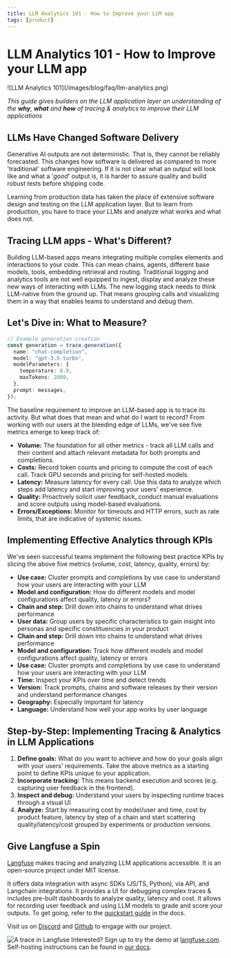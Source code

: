 ```yaml
---
title: LLM Analytics 101 - How to Improve your LLM app
tags: [product]
---
```


# LLM Analytics 101 - How to Improve your LLM app

<Frame border fullWidth>
  ![LLM Analytics 101](/images/blog/faq/llm-analytics.png)
</Frame>

_This guide gives builders on the LLM application layer an understanding of the **why**, **what** and **how** of tracing & analytics to improve their LLM applications_

## LLMs Have Changed Software Delivery

Generative AI outputs are not deterministic. That is, they cannot be reliably forecasted. This changes how software is delivered as compared to more 'traditional' software engineering. If it is not clear what an output will look like and what a '_good_' output is, it is harder to assure quality and build robust tests before shipping code.

Learning from production data has taken the place of extensive software design and testing on the LLM application layer. But to learn from production, you have to trace your LLMs and analyze what works and what does not.

## Tracing LLM apps - What's Different?

Building LLM-based apps means integrating multiple complex elements and interactions to your code. This can mean chains, agents, different base models, tools, embedding retrieval and routing. Traditional logging and analytics tools are not well equipped to ingest, display and analyze these new ways of interacting with LLMs.
The new logging stack needs to think LLM-native from the ground up. That means grouping calls and visualizing them in a way that enables teams to understand and debug them.

## Let's Dive in: What to Measure?

```ts
// Example generation creation
const generation = trace.generation({
  name: "chat-completion",
  model: "gpt-3.5-turbo",
  modelParameters: {
    temperature: 0.9,
    maxTokens: 2000,
  },
  prompt: messages,
});
```

The baseline requirement to improve an LLM-based app is to trace its activity. But what does that mean and what do I want to record? From working with our users at the bleeding edge of LLMs, we've see five metrics emerge to keep track of:

- **Volume:** The foundation for all other metrics - track all LLM calls and their content and attach relevant metadata for both prompts and completions.
- **Costs:** Record token counts and pricing to compute the cost of each call. Track GPU seconds and pricing for self-hosted models.
- **Latency:** Measure latency for every call. Use this data to analyze which steps add latency and start improving your users' experience.
- **Quality:** Proactively solicit user feedback, conduct manual evaluations and score outputs using model-based evaluations.
- **Errors/Exceptions:** Monitor for timeouts and HTTP errors, such as rate limits, that are indicative of systemic issues.

## Implementing Effective Analytics through KPIs

We've seen successful teams implement the following best practice KPIs by slicing the above five metrics (volume, cost, latency, quality, errors) by:

- **Use case:** Cluster prompts and completions by use case to understand how your users are interacting with your LLM
- **Model and configuration:** How do different models and model configurations affect quality, latency or errors?
- **Chain and step:** Drill down into chains to understand what drives performance
- **User data:** Group users by specific characteristics to gain insight into personas and specific constituencies in your product
- **Chain and step:** Drill down into chains to understand what drives performance
- **Model and configuration:** Track how different models and model configurations affect quality, latency or errors
- **Use case:** Cluster prompts and completions by use case to understand how your users are interacting with your LLM
- **Time:** Inspect your KPIs over time and detect trends
- **Version:** Track prompts, chains and software releases by their version and understand performance changes
- **Geography:** Especially important for latency
- **Language:** Understand how well your app works by user language

## Step-by-Step: Implementing Tracing & Analytics in LLM Applications

1. **Define goals:** What do you want to achieve and how do your goals align with your users' requirements. Take the above metrics as a starting point to define KPIs unique to your application.
2. **Incorporate tracking:** This means backend execution and scores (e.g. capturing user feedback in the frontend).
3. **Inspect and debug:** Understand your users by inspecting runtime traces through a visual UI
4. **Analyze:** Start by measuring cost by model/user and time, cost by product feature, latency by step of a chain and start scattering quality/latency/cost grouped by experiments or production versions.

## Give Langfuse a Spin

[Langfuse](/) makes tracing and analyzing LLM applications accessible. It is an open-source project under MIT license.

It offers data integration with async SDKs (JS/TS, Python), via API, and Langchain integrations. It provides a UI for debugging complex traces & includes pre-built dashboards to analyze quality, latency and cost. It allows for recording user feedback and using LLM models to grade and score your outputs. To get going, refer to the [quickstart guide](/docs/get-started) in the docs.

Visit us on [Discord](/discord) and [Github](https://github.com/langfuse/langfuse/) to engage with our project.

![A trace in Langfuse](https://dev-to-uploads.s3.amazonaws.com/uploads/articles/b3ksrdnl61f7vzaej4t6.png)
Interested? Sign up to try the demo at [langfuse.com](/). Self-hosting instructions can be found in [our docs](/self-hosting).
